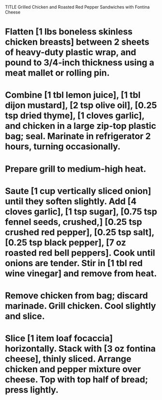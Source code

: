 TITLE Grilled Chicken and Roasted Red Pepper Sandwiches with Fontina Cheese

# Flatten [1 lbs boneless skinless chicken breasts] between 2 sheets of heavy-duty plastic wrap, and pound to 3/4-inch thickness using a meat mallet or rolling pin.

# Combine [1 tbl lemon juice], [1 tbl dijon mustard], [2 tsp olive oil], [0.25 tsp dried thyme], [1 cloves garlic], and chicken in a large zip-top plastic bag; seal. Marinate in refrigerator 2 hours, turning occasionally.

# Prepare grill to medium-high heat.

# Saute [1 cup vertically sliced onion] until they soften slightly. Add [4 cloves garlic], [1 tsp sugar], [0.75 tsp fennel seeds, crushed,] [0.25 tsp crushed red pepper], [0.25 tsp salt], [0.25 tsp black pepper], [7 oz roasted red bell peppers]. Cook until onions are tender. Stir in [1 tbl red wine vinegar] and remove from heat.

# Remove chicken from bag; discard marinade. Grill chicken. Cool slightly and slice.

# Slice [1 item loaf focaccia] horizontally. Stack with [3 oz fontina cheese], thinly sliced. Arrange chicken and pepper mixture over cheese. Top with top half of bread; press lightly.
